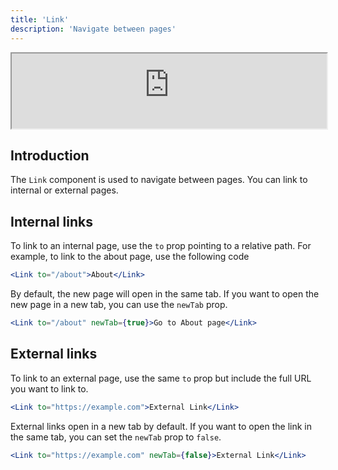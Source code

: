 ```yaml
---
title: 'Link'
description: 'Navigate between pages'
---
```


<iframe class="rounded-xl" src="https://docs-charts-examples.fly.dev/components/link" width="100%" height="120"> </iframe>

## Introduction

The `Link` component is used to navigate between pages. You can link to internal or external pages.

## Internal links

To link to an internal page, use the `to` prop pointing to a relative path. For example, to link to the about page, use the following code

```jsx
<Link to="/about">About</Link>
```

By default, the new page will open in the same tab. If you want to open the new page in a new tab, you can use the `newTab` prop.

```jsx
<Link to="/about" newTab={true}>Go to About page</Link>
```

## External links

To link to an external page, use the same `to` prop but include the full URL you want to link to.

```jsx
<Link to="https://example.com">External Link</Link>
```

External links open in a new tab by default. If you want to open the link in the same tab, you can set the `newTab` prop to `false`.

```jsx
<Link to="https://example.com" newTab={false}>External Link</Link>
```
